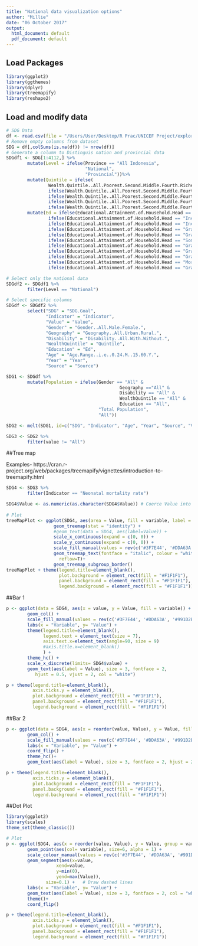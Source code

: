 ```yaml
---
title: "National data visualization options"
author: "Millie"
date: "06 October 2017"
output:
  html_document: default
  pdf_document: default
---
```


## Load Packages
```r
library(ggplot2)
library(ggthemes)
library(dplyr)
library(treemapify)
library(reshape2)
```


## Load and modify data
```r
# SDG Data
df <- read.csv(file = "/Users/User/Desktop/R Prac/UNICEF Project/exploring_shiny/SDG_Millie_vb_edit.csv", sep=",")
# Remove empty columns from dataset 
SDG = df[,colSums(is.na(df)) != nrow(df)]
# Generate a column to Distinguis nation and provincial data
SDGdf1 <- SDG[1:4112,] %>%
        mutate(Level = ifelse(Province == "All Indonesia", 
                              "National", 
                              "Provincial"))%>%
        mutate(Quintile = ifelse(
                Wealth.Quintile..All.Poorest.Second.Middle.Fourth.Richest. == "Q5 (wealthiest)", "Q5", 
                ifelse(Wealth.Quintile..All.Poorest.Second.Middle.Fourth.Richest. == "Q1 (poorest)", "Q1", 
                ifelse(Wealth.Quintile..All.Poorest.Second.Middle.Fourth.Richest. == "Q2", "Q2", 
                ifelse(Wealth.Quintile..All.Poorest.Second.Middle.Fourth.Richest. == "Q3", "Q3", 
                ifelse(Wealth.Quintile..All.Poorest.Second.Middle.Fourth.Richest. == "Q4", "Q4", "All"))))))%>%
        mutate(Ed = ifelse(Educational.Attainment.of.Household.Head == "No school", "None", 
                ifelse(Educational.Attainment.of.Household.Head == "Incomplete primary school (SD)/Islamic primary school (MI)", "Incomplete Primary",
                ifelse(Educational.Attainment.of.Household.Head == "Incomplete primary school", "Incomplete Primary",
                ifelse(Educational.Attainment.of.Household.Head == "Graduated primary school", "Graduated Primary",
                ifelse(Educational.Attainment.of.Household.Head == "Graduated primary school (SD/MI)", "Graduated Primary", 
                ifelse(Educational.Attainment.of.Household.Head == "Some secondary school", "Some Secondary",
                ifelse(Educational.Attainment.of.Household.Head == "Graduated junior secondary school (SMP/MTS)", "Graduated Junior Secondary",
                ifelse(Educational.Attainment.of.Household.Head == "Graduated from secondary school", "Graduated Secondary", 
                ifelse(Educational.Attainment.of.Household.Head == "Graduated senior secondary school (SMA/MA)", "Graduated Senior Secondary",     
                ifelse(Educational.Attainment.of.Household.Head == "More than secondary school", "More than Secondary",
                ifelse(Educational.Attainment.of.Household.Head == "Graduated university (D1-D3/PT)", "Graduated University", "All"))))))))))))

# Select only the national data 
SDGdf2 <- SDGdf1 %>%
        filter(Level == "National")

# Select specific columns
SDGdf <- SDGdf2 %>%
        select("SDG" = "SDG.Goal", 
               "Indicator" = "Indicator", 
               "Value" = "Value",
               "Gender" = "Gender..All.Male.Female.", 
               "Geography" = "Geography..All.Urban.Rural.", 
               "Disability" = "Disability..All.With.Without.", 
               "WealthQuintile" = "Quintile", 
               "Education" = "Ed", 
               "Age" = "Age.Range..i.e..0.24.M..15.60.Y.", 
               "Year" = "Year", 
               "Source" = "Source")

SDG1 <- SDGdf %>%
        mutate(Population = ifelse(Gender == "All" & 
                                           Geography =="All" & 
                                           Disability == "All" & 
                                           WealthQuintile == "All" & 
                                           Education == "All", 
                                   "Total Population", 
                                   "All"))

SDG2 <- melt(SDG1, id=c("SDG", "Indicator", "Age", "Year", "Source", "Value"))

SDG3 <- SDG2 %>%
        filter(value != "All")
```


##Tree map

Examples- https://cran.r-project.org/web/packages/treemapify/vignettes/introduction-to-treemapify.html

```r
SDG4 <- SDG3 %>%
        filter(Indicator == "Neonatal mortality rate")

SDG4$Value <- as.numeric(as.character(SDG4$Value)) # Coerce Value into numeric data type
 
# Plot
treeMapPlot <- ggplot(SDG4, aes(area = Value, fill = variable, label = c(value), subgroup = variable)) +
                  geom_treemap(stat = "identity") +
                  #geom_text(data = SDG4, aes(label=Value)) +
                  scale_x_continuous(expand = c(0, 0)) +
                  scale_y_continuous(expand = c(0, 0)) +
                  scale_fill_manual(values = rev(c('#3F7E44', '#DDA63A', '#991D2E', '#00689D', '#1CABE2'))) +
                  geom_treemap_text(fontface = "italic", colour = "white", place = "centre",
                    reflow=T)+
                  geom_treemap_subgroup_border()
treeMapPlot + theme(legend.title=element_blank(),
                    plot.background = element_rect(fill = "#F1F1F1"),
                    panel.background = element_rect(fill = "#F1F1F1"),
                    legend.background = element_rect(fill = "#F1F1F1"))

```

##Bar 1
```r
p <- ggplot(data = SDG4, aes(x = value, y = Value, fill = variable)) +  
        geom_col() + 
        scale_fill_manual(values = rev(c('#3F7E44', '#DDA63A', '#991D2E', '#00689D', '#1CABE2'))) +
        labs(x = "Variable", y= "Value") +
        theme(legend.title=element_blank(),
              legend.text = element_text(size = 7),
              axis.text.x=element_text(angle=90, size = 9)
              #axis.title.x=element_blank()
              ) +
        theme_hc() +
        scale_x_discrete(limits= SDG4$value) +
        geom_text(aes(label = Value), size = 3, fontface = 2, 
           hjust = 0.5, vjust = 2, col = "white")

p + theme(legend.title=element_blank(),
          axis.ticks.y = element_blank(),
          plot.background = element_rect(fill = "#F1F1F1"),
          panel.background = element_rect(fill = "#F1F1F1"),
          legend.background = element_rect(fill = "#F1F1F1"))
```

##Bar 2
```r
p <- ggplot(data = SDG4, aes(x = reorder(value, Value), y = Value, fill = variable)) +  
        geom_col() +
        scale_fill_manual(values = rev(c('#3F7E44', '#DDA63A', '#991D2E', '#00689D', '#1CABE2'))) + 
        labs(x = "Variable", y= "Value") +
        coord_flip() + 
        theme_hc()+
        geom_text(aes(label = Value), size = 3, fontface = 2, hjust = 2, col = "white")

p + theme(legend.title=element_blank(),
          axis.ticks.y = element_blank(),
          plot.background = element_rect(fill = "#F1F1F1"),
          panel.background = element_rect(fill = "#F1F1F1"),
          legend.background = element_rect(fill = "#F1F1F1"))
```


##Dot Plot
```r
library(ggplot2)
library(scales)
theme_set(theme_classic())

# Plot
p <- ggplot(SDG4, aes(x = reorder(value, Value), y = Value, group = variable)) + 
        geom_point(aes(col= variable), size=6, alpha = 1) + 
        scale_colour_manual(values = rev(c('#3F7E44', '#DDA63A', '#991D2E', '#00689D', '#1CABE2'))) +   # Draw points
        geom_segment(aes(x=value, 
                   xend=value, 
                   y=min(0), 
                   yend=max(Value)), 
               size=0.1) +   # Draw dashed lines
        labs(x = "Variable", y= "Value") +
        geom_text(aes(label = Value), size = 3, fontface = 2, col = "white")+
        theme()+
        coord_flip()

p + theme(legend.title=element_blank(),
          axis.ticks.y = element_blank(),
          plot.background = element_rect(fill = "#F1F1F1"),
          panel.background = element_rect(fill = "#F1F1F1"),
          legend.background = element_rect(fill = "#F1F1F1"))
```

